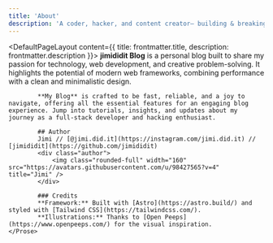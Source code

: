```yaml
---
title: 'About'
description: 'A coder, hacker, and content creator— building & breaking as much shit as possible.'
---
```


<DefaultPageLayout content={{ title: frontmatter.title, description: frontmatter.description }}>
    <Prose>
            **jimididit Blog** is a personal blog built to share my passion for technology, web development, and creative problem-solving. It highlights the potential of modern web frameworks, combining performance with a clean and minimalistic design.

            **My Blog** is crafted to be fast, reliable, and a joy to navigate, offering all the essential features for an engaging blog experience. Jump into tutorials, insights, and updates about my journey as a full-stack developer and hacking enthusiast.

            ## Author
            Jimi // [@jimi.did.it](https://instagram.com/jimi.did.it) // [jimididit](https://github.com/jimididit)
            <div class="author">
                <img class="rounded-full" width="160" src="https://avatars.githubusercontent.com/u/98427565?v=4" title="Jimi" />
            </div>

            ### Credits
            **Framework:** Built with [Astro](https://astro.build/) and styled with [Tailwind CSS](https://tailwindcss.com/).  
            **Illustrations:** Thanks to [Open Peeps](https://www.openpeeps.com/) for the visual inspiration.
    </Prose>
</DefaultPageLayout>


